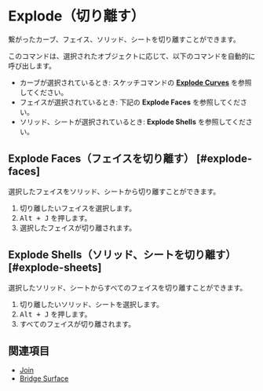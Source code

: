 
# Explode（切り離す）

<Reference shortcut="Alt + J" command="Explode" button="" />

繋がったカーブ、フェイス、ソリッド、シートを切り離すことができます。

このコマンドは、選択されたオブジェクトに応じて、以下のコマンドを自動的に呼び出します。
- カーブが選択されているとき: スケッチコマンドの [**Explode Curves**](#explode-curve) を参照してください。
- フェイスが選択されているとき: 下記の **Explode Faces** を参照してください。
- ソリッド、シートが選択されているとき: **Explode Shells** を参照してください。

## Explode Faces（フェイスを切り離す） [#explode-faces]

選択したフェイスをソリッド、シートから切り離すことができます。

1. 切り離したいフェイスを選択します。
2. <kbd>Alt + J</kbd> を押します。
3. 選択したフェイスが切り離されます。

## Explode Shells（ソリッド、シートを切り離す） [#explode-sheets]

選択したソリッド、シートからすべてのフェイスを切り離すことができます。

1. 切り離したいソリッド、シートを選択します。
2. <kbd>Alt + J</kbd> を押します。
3. すべてのフェイスが切り離されます。

## 関連項目
- [Join](./join)
- [Bridge Surface](./bridge-surface)






